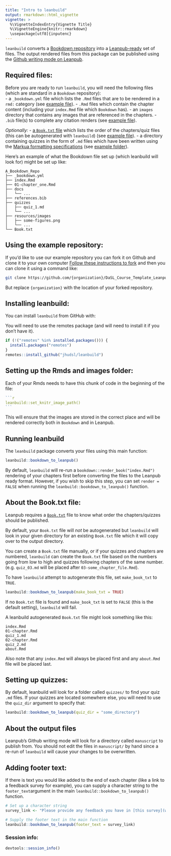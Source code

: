 ```yaml
---
title: "Intro to leanbuild"
output: rmarkdown::html_vignette
vignette: >
  %\VignetteIndexEntry{Vignette Title}
  %\VignetteEngine{knitr::rmarkdown}
  \usepackage[utf8]{inputenc}
---
```


`leanbuild` converts a [Bookdown repository](https://github.com/jtr13/bookdown-template) into a [Leanpub-ready](https://leanpub.com/) set of files.
The output rendered files from this package can be published using the [Github writing mode on Leanpub](https://leanpub.com/lfm/read#leanpub-auto-switching-writing-modes).

## Required files:

Before you are ready to run `leanbuild`, you will need the following files (which are standard in a `Bookdown` repository):  
- a `_bookdown.yml` file which lists the `.Rmd` files that are to be rendered in a `rmd: ` category (see [example file](https://github.com/jhudsl/DaSL_Course_Template_Leanpub/blob/main/_bookdown.yml)).
- `.Rmd` files which contain the chapter content (including your `index.Rmd` file which `Bookdown` has).
- an `images` directory that contains any images that are referenced in the chapters.
- `.bib` file(s) to complete any citation renders (see [example file](https://github.com/jhudsl/DaSL_Course_Template_Leanpub/blob/main/book.bib)).

_Optionally:_
- [a `Book.txt` file](https://leanpub.com/lfm/read#leanpub-auto-booktxt-sampletxt-and-manuscript-files) which lists the order of the chapters/quiz files (this can be autogenerated with `leanbuild`) (see [example file](https://github.com/jhudsl/DaSL_Course_Template_Leanpub/blob/main/Book.txt)).
- a directory containing quizzes in the form of `.md` files which have been written using the [Markua formatting specifications](https://leanpub.com/markua/read#leanpub-auto-quizzes-and-exercises) (see [example folder](https://github.com/jhudsl/DaSL_Course_Template_Leanpub/tree/main/quizzes)).

Here's an example of what the Bookdown file set up (which leanbuild will look for) might be set up like:
```
A_Bookdown_Repo
├── _bookdown.yml
├── index.Rmd
├── 01-chapter_one.Rmd
├── docs
│   └── ...
├── references.bib
├── quizzes
│   ├── quiz_1.md
│   └── ...
├── resources/images
│   ├── some-figures.png
│   └── ...
└── Book.txt
```

## Using the example repository:

If you'd like to use our example repository you can fork it on Github and clone it to your own computer
[Follow these instructions to fork](https://docs.github.com/en/get-started/quickstart/fork-a-repo#forking-a-repository) and then you can clone it using a command like:  

```sh
git clone https://github.com/{organization}/DaSL_Course_Template_Leanpub.git
```
But replace `{organization}` with the location of your forked repository.

## Installing leanbuild:

You can install `leanbuild` from GitHub with:

You will need to use the remotes package (and will need to install it if you don't have it).
``` r
if (!("remotes" %in% installed.packages())) {
  install.packages("remotes")
}
remotes::install_github("jhudsl/leanbuild")
```

## Setting up the Rmds and images folder:

Each of your Rmds needs to have this chunk of code in the beginning of the file:

`````r
```r
leanbuild::set_knitr_image_path()
```
`````
This will ensure that the images are stored in the correct place and will be rendered correctly both in `Bookdown` and in Leanpub.

## Running leanbuild

The `leanbuild` package converts your files using this main function:

```r
leanbuild::bookdown_to_leanpub()
```

By default, `leanbuild` will re-run a `bookdown::render_book("index.Rmd")` rendering of your chapters first before converting the files to the Leanpub ready format.
However, if you wish to skip this step, you can set `render = FALSE` when running the `leanbuild::bookdown_to_leanpub()` function.

## About the Book.txt file:

Leanpub requires a [`Book.txt`](https://leanpub.com/lfm/read#leanpub-auto-booktxt-sampletxt-and-manuscript-files) file to know what order the chapters/quizzes should be published.

By default, your `Book.txt` file will _not_ be autogenerated but `leanbuild` will look in your given directory for an existing `Book.txt` file which it will copy over to the output directory.

You can create a `Book.txt` file manually, or if your quizzes and chapters are numbered, `leanbuild` can create the `Book.txt` file based on the numbers going from low to high and quizzes following chapters of the same number.
(e.g. `quiz_03.md` will be placed after `03-some_chapter_file.Rmd`).

To have `leanbuild` attempt to autogenerate this file, set `make_book_txt` to `TRUE`.

```r
leanbuild::bookdown_to_leanpub(make_book_txt = TRUE)
```

If no `Book.txt` file is found and `make_book_txt` is set to `FALSE` (this is the default setting), `leanbuild` will fail.

A leanbuild autogenerated `Book.txt` file might look something like this:
```
index.Rmd
01-chapter.Rmd
quiz_1.md
02-chapter.Rmd
quiz_2.md
about.Rmd
```
Also note that any `index.Rmd` will always be placed first and any `about.Rmd` file will be placed last.

## Setting up quizzes:

By default, leanbuild will look for a folder called `quizzes/` to find your quiz `.md` files.
If your quizzes are located somewhere else, you will need to use the `quiz_dir` argument to specify that:

```r
leanbuild::bookdown_to_leanpub(quiz_dir = "some_directory")
```

## About the output files

Leanpub's Github writing mode will look for a directory called `manuscript` to publish from.
You should not edit the files in `manuscript/` by hand since a re-run of `leanbuild` will cause your changes to be overwritten.

## Adding footer text:

If there is text you would like added to the end of each chapter (like a link to a feedback survey for example), you can supply a character string to the `footer_text`argument in the main `leanbuild::bookdown_to_leanpub()` function.

```r
# Set up a character string
survey_link <- "Please provide any feedback you have in [this survey](www.some_link.org)"

# Supply the footer text in the main function
leanbuild::bookdown_to_leanpub(footer_text = survey_link)
```

### Session info:

```r
devtools::session_info()
```
